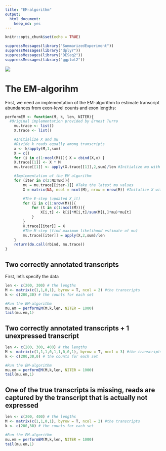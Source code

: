 ```yaml
---
title: "EM-algorithm"
output: 
  html_document: 
    keep_md: yes
---
```


```r
knitr::opts_chunk$set(echo = TRUE)
```

```r
suppressMessages(library("SummarizedExperiment"))
suppressMessages(library("dplyr"))
suppressMessages(library("DESeq2"))
suppressMessages(library("ggplot2"))
```


![](EM_illustration.png)<!-- -->


# The EM-algorihm
First, we need an implementation of the EM-algorithm to estimate transcript abundances from exon-level counts and exon lengths:

```r
performEM <- function(M, k, len, NITER){
  #Original implementation provided by Ernest Turro 
	mu.trace <- list()
	X.trace <- list()

	#Initialize X and mu
	#Divide k reads equally among transcripts
	x <- k/apply(M,1,sum)
	X = c()
	for (i in c(1:ncol(M))){ X = cbind(X,x) }
	X.trace[[1]] <- X * M
	mu.trace[[1]] <- apply(X.trace[[1]],2,sum)/len #Initialize mu with its maximum likelihood estimate

	#Implementation of the EM algorithm
	for (iter in c(2:NITER)){
		mu = mu.trace[[iter-1]] #Take the latest mu values
		X = matrix(NA, ncol = ncol(M), nrow = nrow(M)) #Initalize X with empty matrix

		#The E-step (updated X_it)
		for (i in c(1:nrow(M))){
			for (t in c(1:ncol(M))){
				X[i,t] <- k[i]*M[i,t]/sum(M[i,]*mu)*mu[t]
			}
		}
		X.trace[[iter]] = X
		#The M-step (find maximum likelihood estimate of mu)
		mu.trace[[iter]] = apply(X,2,sum)/len
	}
	return(do.call(rbind, mu.trace))
}
```

## Two correctly annotated transcripts

First, let's specify the data
```r
len <- c(200, 300) # the lengths
M <- matrix(c(1,1,0,1), byrow = T, ncol = 2) #the transcripts
k <- c(200,30) # the counts for each set

#Run the EM-algorithm
mu.em = performEM(M,k,len, NITER = 1000)
tail(mu.em,1)
```

## Two correctly annotated transcripts + 1 unexpressed transcript

```r
len <- c(200, 300, 400) # the lengths
M <- matrix(c(1,1,1,0,1,1,0,0,1), byrow = T, ncol = 3) #the transcripts
k <- c(200,30,0) # the counts for each set

#Run the EM-algorithm
mu.em = performEM(M,k,len, NITER = 1000)
tail(mu.em,1)
```

## One of the true transcripts is missing, reads are captured by the transcript that is actually not expressed
```r
len <- c(200, 400) # the lengths
M <- matrix(c(1,1,0,1), byrow = T, ncol = 2) #the transcripts
k <- c(200,30) # the counts for each set

#Run the EM-algorithm
mu.em = performEM(M,k,len, NITER = 1000)
tail(mu.em,1)
```

